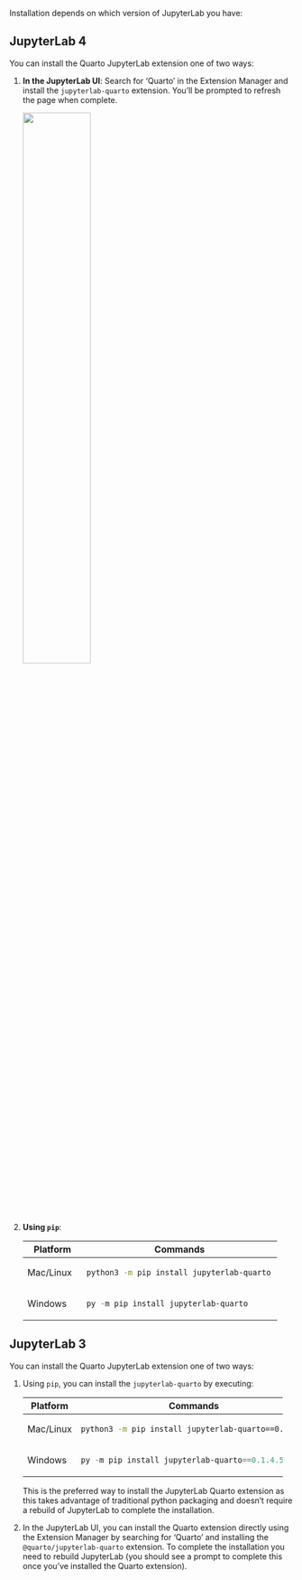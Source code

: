 Installation depends on which version of JupyterLab you have:

::: panel-tabset
## JupyterLab 4

You can install the Quarto JupyterLab extension one of two ways:

1.  **In the JupyterLab UI**: Search for 'Quarto' in the Extension Manager and install the `jupyterlab-quarto` extension. You'll be prompted to refresh the page when complete.

    ![](images/jupyterlab-extension.png){.border width="50%" fig-alt="Screenshot of the Jupyter Lab Extension Manager with 'quarto' typed in the search box, and one Search Result with the name 'jupyterlab-quarto'."}

2.  **Using `pip`**: 

    +----------------+--------------------------------------------------+
    | Platform       | Commands                                         |
    +================+==================================================+
    | Mac/Linux      | ``` {.bash filename="Terminal"}                  |
    |                | python3 -m pip install jupyterlab-quarto         |
    |                | ```                                              |
    +----------------+--------------------------------------------------+
    | Windows        | ``` {.powershell filename="Terminal"}            |
    |                | py -m pip install jupyterlab-quarto              |
    |                | ```                                              |
    +----------------+--------------------------------------------------+

## JupyterLab 3

You can install the Quarto JupyterLab extension one of two ways:

1.  Using `pip`, you can install the `jupyterlab-quarto` by executing:

    +----------------+---------------------------------------------------+
    | Platform       | Commands                                          |
    +================+===================================================+
    | Mac/Linux      | ``` {.bash filename="Terminal"}                   |
    |                | python3 -m pip install jupyterlab-quarto==0.1.4.5 |
    |                | ```                                               |
    +----------------+---------------------------------------------------+
    | Windows        | ``` {.powershell filename="Terminal"}             |
    |                | py -m pip install jupyterlab-quarto==0.1.4.5      |
    |                | ```                                               |
    +----------------+---------------------------------------------------+

    This is the preferred way to install the JupyterLab Quarto extension as this takes advantage of traditional python packaging and doesn't require a rebuild of JupyterLab to complete the installation.

2.  In the JupyterLab UI, you can install the Quarto extension directly using the Extension Manager by searching for 'Quarto' and installing the `@quarto/jupyterlab-quarto` extension. To complete the installation you need to rebuild JupyterLab (you should see a prompt to complete this once you've installed the Quarto extension).

:::
